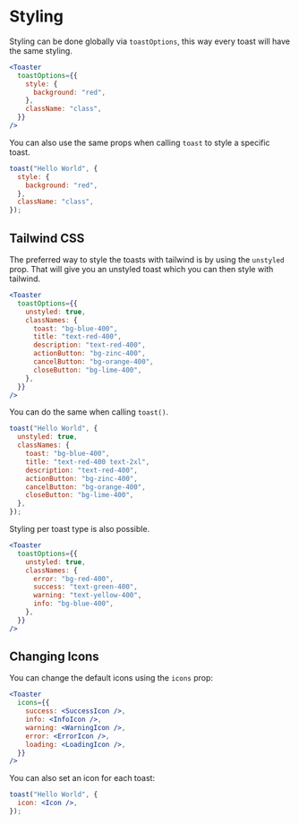 # Styling

Styling can be done globally via `toastOptions`, this way every toast will have the same styling.

```jsx
<Toaster
  toastOptions={{
    style: {
      background: "red",
    },
    className: "class",
  }}
/>
```

You can also use the same props when calling `toast` to style a specific toast.

```jsx
toast("Hello World", {
  style: {
    background: "red",
  },
  className: "class",
});
```

## Tailwind CSS

The preferred way to style the toasts with tailwind is by using the `unstyled` prop. That will give you an unstyled toast which you can then style with tailwind.

```jsx
<Toaster
  toastOptions={{
    unstyled: true,
    classNames: {
      toast: "bg-blue-400",
      title: "text-red-400",
      description: "text-red-400",
      actionButton: "bg-zinc-400",
      cancelButton: "bg-orange-400",
      closeButton: "bg-lime-400",
    },
  }}
/>
```

You can do the same when calling `toast()`.

```jsx
toast("Hello World", {
  unstyled: true,
  classNames: {
    toast: "bg-blue-400",
    title: "text-red-400 text-2xl",
    description: "text-red-400",
    actionButton: "bg-zinc-400",
    cancelButton: "bg-orange-400",
    closeButton: "bg-lime-400",
  },
});
```

Styling per toast type is also possible.

```jsx
<Toaster
  toastOptions={{
    unstyled: true,
    classNames: {
      error: "bg-red-400",
      success: "text-green-400",
      warning: "text-yellow-400",
      info: "bg-blue-400",
    },
  }}
/>
```

## Changing Icons

You can change the default icons using the `icons` prop:

```jsx
<Toaster
  icons={{
    success: <SuccessIcon />,
    info: <InfoIcon />,
    warning: <WarningIcon />,
    error: <ErrorIcon />,
    loading: <LoadingIcon />,
  }}
/>
```

You can also set an icon for each toast:

```jsx
toast("Hello World", {
  icon: <Icon />,
});
```
